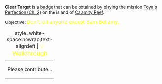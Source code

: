 '''Clear Target''' is a [[Badges|badge]] that can be obtained by playing the mission [[Toya's Perfection (Ch. 2)]] on the island of [[Calamity Reef]].

Objective: <big style="color:yellow">Don't kill anyone except Sam Bellamy.</big>

{| class="mw-collapsible mw-collapsed"
|+ style=white-space:nowrap;text-align:left | <big style="color:yellow">💡 Walkthrough</big>
|-
| Please contribute...
|}